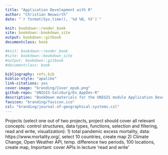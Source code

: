 ```yaml
--- 
title: "Application Development with R"
author: "Christian Neuwirth"
date: "`r format(Sys.time(), '%d %B, %Y')`"

knit: bookdown::render_book
site: bookdown::bookdown_site
output: bookdown::gitbook
documentclass: book

#knit: bookdown::render_book
#site: bookdown::bookdown_site
#output: bookdown::gitbook
#documentclass: book

bibliography: refs.bib
biblio-style: "apalike"
link-citations: yes
cover-image: "branding/Cover_epub.png"
github-repo: "UNIGIS-Salzburg/En_AppDev-R"
description: "BookDown materials for the UNIGIS module Application Development - Introduction to R."
favicon: "branding/favicon.ico"
csl: "branding/journal-of-geographical-systems.csl"
---
```



Projects (select one out of two projects, project should cover all relevant concepts: control structures, data types, functions, selection and filtering, read and write, visualization):
1) total pandemic excess mortality, data: https://www.mortality.org/, select 10 countries, create map
2) Climate Change, Open Weather API, temp. difference two periods, 100 locations, create map, Important: cover APIs in lecture 'read and write'